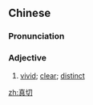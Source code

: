 ==Chinese==
{{zh-forms}}

===Pronunciation===
{{zh-pron
|m=zhēnqiè
|c=zan1 cit3
|mn=qz,xm,zz:chin-chhiat
|cat=adj
}}

===Adjective===
{{zh-adj}}

# [[vivid]]; [[clear]]; [[distinct]]

[[zh:真切]]